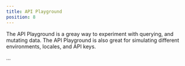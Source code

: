 ```yaml
---
title: API Playground
position: 8
---
```


The API Playground is a greay way to experiment with querying, and mutating data. The API Playground is also great for simulating different environments, locales, and API keys.

...
